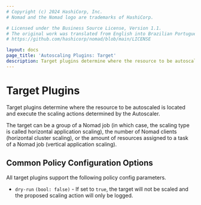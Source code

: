```yaml
---
# Copyright (c) 2024 HashiCorp, Inc.
# Nomad and the Nomad logo are trademarks of HashiCorp.

# Licensed under the Business Source License, Version 1.1.
# The original work was translated from English into Brazilian Portuguese.
# https://github.com/hashicorp/nomad/blob/main/LICENSE

layout: docs
page_title: 'Autoscaling Plugins: Target'
description: Target plugins determine where the resource to be autoscaled is located.
---
```


# Target Plugins

Target plugins determine where the resource to be autoscaled is located and
execute the scaling actions determined by the Autoscaler.

The target can be a group of a Nomad job (in which case, the scaling type is
called horizontal application scaling), the number of Nomad clients (horizontal
cluster scaling), or the amount of resources assigned to a task of a Nomad job
(vertical application scaling).

## Common Policy Configuration Options

All target plugins support the following policy config parameters.

- `dry-run` `(bool: false)` - If set to `true`, the target will not be scaled
  and the proposed scaling action will only be logged.
